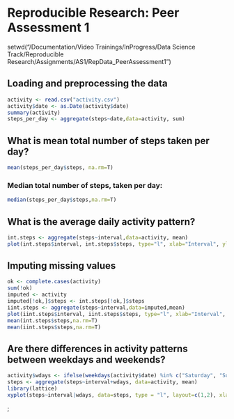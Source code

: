 # Reproducible Research: Peer Assessment 1
setwd("/Documentation/Video Trainings/InProgress/Data Science Track/Reproducible Research/Assignments/AS1/RepData_PeerAssessment1")

## Loading and preprocessing the data
```{r}
activity <- read.csv("activity.csv")
activity$date <- as.Date(activity$date)
summary(activity)
steps_per_day <- aggregate(steps~date,data=activity, sum)
```

## What is mean total number of steps taken per day?
```{r}
mean(steps_per_day$steps, na.rm=T)
```
### Median total number of steps, taken per day:
```{r}
median(steps_per_day$steps,na.rm=T)
```
## What is the average daily activity pattern?
```{r}
int.steps <- aggregate(steps~interval,data=activity, mean)
plot(int.steps$interval, int.steps$steps, type="l", xlab="Interval", ylab="Steps", main="Time series plot")
```


## Imputing missing values
```{r}
ok <- complete.cases(activity)
sum(!ok)
imputed <- activity
imputed[!ok,]$steps <- int.steps[!ok,]$steps
iint.steps <- aggregate(steps~interval,data=imputed,mean)
plot(iint.steps$interval, iint.steps$steps, type="l", xlab="Interval", ylab="Steps", main="Time series plot")
mean(int.steps$steps,na.rm=T)
mean(iint.steps$steps,na.rm=T)

```

## Are there differences in activity patterns between weekdays and weekends?
```{r echo = TRUE}

activity$wdays <- ifelse(weekdays(activity$date) %in% c("Saturday", "Sunday"), "weekend", "weekday")
steps <- aggregate(steps~interval+wdays, data=activity, mean)
library(lattice)
xyplot(steps~interval|wdays, data=steps, type = "l", layout=c(1,2), xlab="Interval", ylab="Number of steps")
```
;

